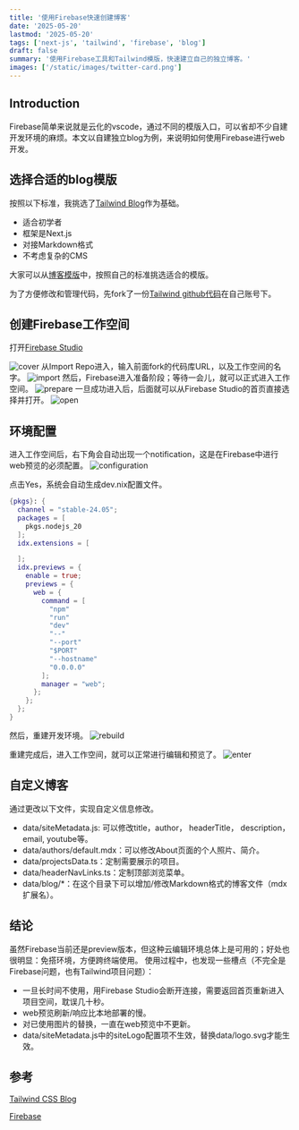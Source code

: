 ```yaml
---
title: '使用Firebase快速创建博客'
date: '2025-05-20'
lastmod: '2025-05-20'
tags: ['next-js', 'tailwind', 'firebase', 'blog']
draft: false
summary: '使用Firebase工具和Tailwind模版，快速建立自己的独立博客。'
images: ['/static/images/twitter-card.png']
---
```


## Introduction

Firebase简单来说就是云化的vscode，通过不同的模版入口，可以省却不少自建开发环境的麻烦。本文以自建独立blog为例，来说明如何使用Firebase进行web开发。

<TOCInline toc={props.toc} exclude="Introduction" />

## 选择合适的blog模版

按照以下标准，我挑选了[Tailwind Blog](https://vercel.com/templates/next.js/tailwind-css-starter-blog)作为基础。

- 适合初学者
- 框架是Next.js
- 对接Markdown格式
- 不考虑复杂的CMS

大家可以从[博客模版](https://vercel.com/templates?framework=next.js&type=blog)中，按照自己的标准挑选适合的模版。

为了方便修改和管理代码，先fork了一份[Tailwind github代码](https://github.com/timlrx/tailwind-nextjs-starter-blog)在自己账号下。

## 创建Firebase工作空间

打开[Firebase Studio](https://idx.google.com/)

![cover](/static/images/building-website/idx-cover.png)
从Import Repo进入，输入前面fork的代码库URL，以及工作空间的名字。
![import](/static/images/building-website/idx-import.png)
然后，Firebase进入准备阶段；等待一会儿，就可以正式进入工作空间。
![prepare](/static/images/building-website/idx-prepare.png)
一旦成功进入后，后面就可以从Firebase Studio的首页直接选择并打开。
![open](/static/images/building-website/idx-open.png)

## 环境配置

进入工作空间后，右下角会自动出现一个notification，这是在Firebase中进行web预览的必须配置。
![configuration](/static/images/building-website/idx-configuration.png)

点击Yes，系统会自动生成dev.nix配置文件。

```nix:.idx/dev.nix
{pkgs}: {
  channel = "stable-24.05";
  packages = [
    pkgs.nodejs_20
  ];
  idx.extensions = [

  ];
  idx.previews = {
    enable = true;
    previews = {
      web = {
        command = [
          "npm"
          "run"
          "dev"
          "--"
          "--port"
          "$PORT"
          "--hostname"
          "0.0.0.0"
        ];
        manager = "web";
      };
    };
  };
}
```

然后，重建开发环境。
![rebuild](/static/images/building-website/idx-rebuild.png)

重建完成后，进入工作空间，就可以正常进行编辑和预览了。
![enter](/static/images/building-website/idx-enter.png)

## 自定义博客

通过更改以下文件，实现自定义信息修改。

- data/siteMetadata.js: 可以修改title，author， headerTitle， description， email, youtube等。
- data/authors/default.mdx：可以修改About页面的个人照片、简介。
- data/projectsData.ts：定制需要展示的项目。
- data/headerNavLinks.ts：定制顶部浏览菜单。
- data/blog/\*：在这个目录下可以增加/修改Markdown格式的博客文件（mdx扩展名）。

## 结论

虽然Firebase当前还是preview版本，但这种云编辑环境总体上是可用的；好处也很明显：免搭环境，方便跨终端使用。
使用过程中，也发现一些槽点（不完全是Firebase问题，也有Tailwind项目问题）：

- 一旦长时间不使用，用Firebase Studio会断开连接，需要返回首页重新进入项目空间，耽误几十秒。
- web预览刷新/响应比本地部署的慢。
- 对已使用图片的替换，一直在web预览中不更新。
- data/siteMetadata.js中的siteLogo配置项不生效，替换data/logo.svg才能生效。

## 参考

[Tailwind CSS Blog](https://vercel.com/templates/next.js/tailwind-css-starter-blog)

[Firebase](https://firebase.google.com/docs/studio)
